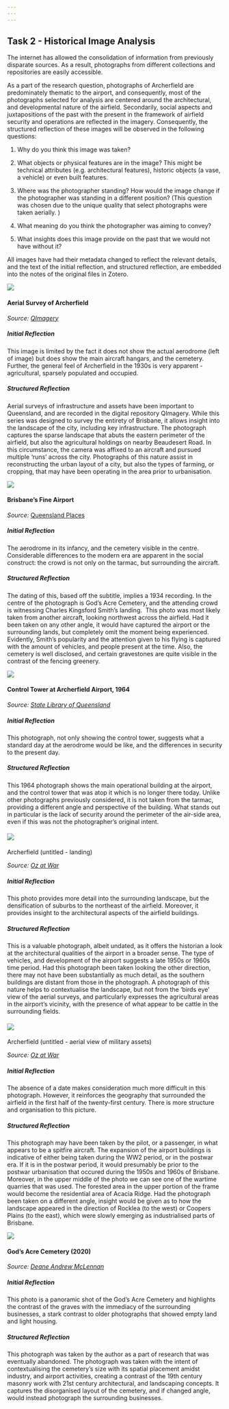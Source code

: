 ```yaml
---
---
---
```


## Task 2 - Historical Image Analysis

The internet has allowed the consolidation of information from previously disparate sources. As
a result, photographs from different collections and repositories are easily accessible.

As a part of the research question, photographs of Archerfield are predominately thematic to the
airport, and consequently, most of the photographs selected for analysis are centered around the architectural, and developmental nature of the airfield. Secondarily, social aspects and juxtapositions of the past with the present in the framework of airfield security and operations are reflected in the imagery.
Consequently, the structured reflection of these images will be observed in the following questions:

1.  Why do you think this image was taken?

2.  What objects or physical features are in the
    image? This might be technical attributes (e.g. architectural features),
    historic objects (a vase, a vehicle) or even built features.

3.  Where was the photographer standing? How would
    the image change if the photographer was standing in a different position?
    (This question was chosen due to the unique quality that select photographs were
    taken aerially. )

4.  What meaning do you think the photographer was
    aiming to convey?

5.  What insights does this image provide on the
    past that we would not have without it?

All images have had their metadata changed to reflect the relevant details, and the text of the
initial reflection, and structured reflection, are embedded into the notes of the original files in Zotero.

![](Task2IMG1.JPG)

#### Aerial Survey of Archerfield

*Source: [QImagery](http://qimagery.qld.gov.au)*

##### Initial Reflection

This image is limited by the fact it does not show the actual aerodrome (left of image) but does show the main aircraft hangars, and the cemetery. Further, the general feel of Archerfield in the 1930s is very apparent - agricultural, sparsely populated and occupied.

##### Structured Reflection

Aerial surveys of infrastructure and assets have been important to Queensland, and are recorded in the digital repository QImagery. While this series was designed to survey the entirety of Brisbane, it allows insight into the landscape of the city, including key infrastructure. The photograph captures the sparse landscape that abuts the eastern perimeter of the airfield, but also the agricultural holdings on nearby Beaudesert Road. In this circumstance, the camera was affixed to an aircraft and pursued multiple 'runs' across the city. Photographs of this nature assist in reconstructing the urban layout of a city, but also the types of farming, or cropping, that may have been operating in the area prior to urbanisation.

![](Task2IMG2.jpg)

#### Brisbane's Fine Airport

*Source:* [Queensland Places](https://queenslandplaces.com.au/exhibit/book/ps388)

##### Initial Reflection

The aerodrome in its infancy, and the cemetery visible in the centre. Considerable differences to the modern era are apparent in the social construct: the crowd is not only on the tarmac, but surrounding the aircraft.

##### Structured Reflection

The dating of this, based off the subtitle, implies a 1934 recording. In the centre of the photograph is God's Acre Cemetery, and the attending crowd is witnessing Charles Kingsford Smith's landing.  This photo was most likely taken from another aircraft, looking northwest across the airfield. Had it been taken on any other angle, it would have captured the airport or the surrounding lands, but completely omit the moment being experienced. Evidently, Smith's popularity and the attention given to his flying is captured with the amount of vehicles, and people present at the time. Also, the cemetery is well disclosed, and certain gravestones are quite visible in the contrast of the fencing greenery.

![](Task2IMG3.jpg)

#### Control Tower at Archerfield Airport, 1964

*Source: [State Library of Queensland](http://hdl.handle.net/10462/deriv/118432)*

##### Initial Reflection

This photograph, not only showing the control tower, suggests what a standard day at the aerodrome would be like, and the differences in security to the present day.

##### Structured Reflection

This 1964 photograph shows the main operational building at the airport, and the control tower that was atop it which is no longer there today. Unlike other photographs previously considered, it is not taken from the tarmac, providing a different angle and perspective of the building. What stands out in particular is the lack of security around the perimeter of the air-side area, even if this was not the photographer's original intent.

#### ![](Task2IMG4.jpg)

Archerfield (untitled - landing) 

*Source: [Oz at War](https://www.ozatwar.com/ozatwar/wmyers.htm)*

##### Initial Reflection

This photo provides more detail into the surrounding landscape, but the densification of suburbs to the northeast of the airfield. Moreover, it provides insight to the architectural aspects of the airfield buildings.

##### Structured Reflection

This is a valuable photograph, albeit undated, as it offers the historian a look at the architectural qualities of the airport in a broader sense. The type of vehicles, and development of the airport suggests a late 1950s or 1960s time period. Had this photograph been taken looking the other direction, there may not have been substantially as much detail, as the southern buildings are distant from those in the photograph. A photograph of this nature helps to contextualise the landscape, but not from the 'birds eye' view of the aerial surveys, and particularly expresses the agricultural areas in the airport's vicinity, with the presence of what appear to be cattle in the surrounding fields.  

#### ![](Task2IMG5.jpg)

Archerfield (untitled - aerial view of military assets)

*Source: [Oz at War](https://www.ozatwar.com/ozatwar/wmyers.htm)*

##### Initial Reflection

The absence of a date makes consideration much more difficult in this photograph. However, it reinforces the geography that surrounded the airfield in the first half of the twenty-first century. There is more structure and organisation to this picture.

##### Structured Reflection

This photograph may have been taken by the pilot, or a passenger, in what appears to be a spitfire aircraft. The expansion of the airport buildings is indicative of either being taken during the WW2 period, or in the postwar era. If it is in the postwar period, it would presumably be prior to the postwar urbanisation that occured during the 1950s and 1960s of Brisbane. Moreover, in the upper middle of the photo we can see one of the wartime quarries that was used. The forested area in the upper portion of the frame would become the residential area of Acacia Ridge. Had the photograph been taken on a different angle, insight would be given as to how the landscape appeared in the direction of Rocklea (to the west) or Coopers Plains (to the east), which were slowly emerging as industrialised parts of Brisbane.

![](Task2IMG6.jpg)

#### God's Acre Cemetery (2020) 

*Source: [Deane Andrew McLennan](mailto:dmclenn5@myune.ed.au)*

##### Initial Reflection

This photo is a panoramic shot of the God's Acre Cemetery and highlights the contrast of the graves with the immediacy of the surrounding businesses, a stark contrast to older photographs that showed empty land and light housing.

##### Structured Reflection

This photograph was taken by the author as a part of research that was eventually abandoned. The photograph was taken with the intent of contextualising the cemetery's size with its spatial placement amidst industry, and airport activities, creating a contrast of the 19th century masonry work with 21st century architectural, and landscaping concepts. It captures the disorganised layout of the cemetery, and if changed angle, would instead photograph the surrounding businesses.
